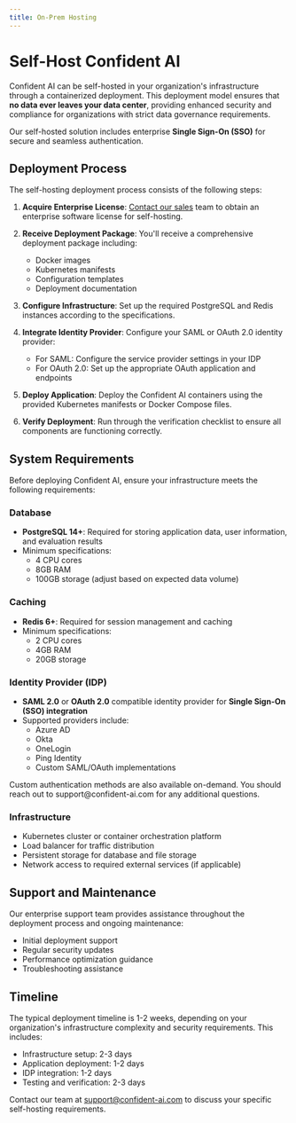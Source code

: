 ```yaml
---
title: On-Prem Hosting
---
```



# Self-Host Confident AI

Confident AI can be self-hosted in your organization's infrastructure through a containerized deployment. This deployment model ensures that **no data ever leaves your data center**, providing enhanced security and compliance for organizations with strict data governance requirements.

Our self-hosted solution includes enterprise **Single Sign-On (SSO)** for secure and seamless authentication.

## Deployment Process

The self-hosting deployment process consists of the following steps:

1. **Acquire Enterprise License**: [Contact our sales](https://calendly.com/d/cqbp-t88-y4j/confident-ai-intro-call) team to obtain an enterprise software license for self-hosting.

2. **Receive Deployment Package**: You'll receive a comprehensive deployment package including:

   - Docker images
   - Kubernetes manifests
   - Configuration templates
   - Deployment documentation

3. **Configure Infrastructure**: Set up the required PostgreSQL and Redis instances according to the specifications.

4. **Integrate Identity Provider**: Configure your SAML or OAuth 2.0 identity provider:

   - For SAML: Configure the service provider settings in your IDP
   - For OAuth 2.0: Set up the appropriate OAuth application and endpoints

5. **Deploy Application**: Deploy the Confident AI containers using the provided Kubernetes manifests or Docker Compose files.

6. **Verify Deployment**: Run through the verification checklist to ensure all components are functioning correctly.

## System Requirements

Before deploying Confident AI, ensure your infrastructure meets the following requirements:

### Database

- **PostgreSQL 14+**: Required for storing application data, user information, and evaluation results
- Minimum specifications:
  - 4 CPU cores
  - 8GB RAM
  - 100GB storage (adjust based on expected data volume)

### Caching

- **Redis 6+**: Required for session management and caching
- Minimum specifications:
  - 2 CPU cores
  - 4GB RAM
  - 20GB storage

### Identity Provider (IDP)

- **SAML 2.0** or **OAuth 2.0** compatible identity provider for **Single Sign-On (SSO) integration**
- Supported providers include:
  - Azure AD
  - Okta
  - OneLogin
  - Ping Identity
  - Custom SAML/OAuth implementations

<Callout type="info">
  Custom authentication methods are also available on-demand. You should reach
  out to support@confident-ai.com for any additional questions.
</Callout>

### Infrastructure

- Kubernetes cluster or container orchestration platform
- Load balancer for traffic distribution
- Persistent storage for database and file storage
- Network access to required external services (if applicable)

## Support and Maintenance

Our enterprise support team provides assistance throughout the deployment process and ongoing maintenance:

- Initial deployment support
- Regular security updates
- Performance optimization guidance
- Troubleshooting assistance

## Timeline

The typical deployment timeline is 1-2 weeks, depending on your organization's infrastructure complexity and security requirements. This includes:

- Infrastructure setup: 2-3 days
- Application deployment: 1-2 days
- IDP integration: 1-2 days
- Testing and verification: 2-3 days

Contact our team at support@confident-ai.com to discuss your specific self-hosting requirements.
